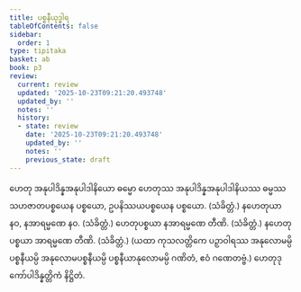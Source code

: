 ```yaml
---
title: ပစ္စနီယုဒ္ဓါရ
tableOfContents: false
sidebar:
  order: 1
type: tipitaka
basket: ab
book: p3
review:
  current: review
  updated: '2025-10-23T09:21:20.493748'
  updated_by: ''
  notes: ''
  history:
  - state: review
    date: '2025-10-23T09:21:20.493748'
    updated_by: ''
    notes: ''
    previous_state: draft
---
```



<ReviewStatus review={frontmatter.review} showDetails={true} />

<HypothesisAnnotation frontmatter={frontmatter} />

<DynamicBreadcrumb />

<Division number="184" book="p3" e="ch" v="39" p="233">

<Paragraph number="333" book="p3">
ဟေတု အနုပါဒိန္နအနုပါဒါနိယော ဓမ္မော ဟေတုဿ အနုပါဒိန္နအနုပါဒါနိယဿ ဓမ္မဿ သဟဇာတပစ္စယေန ပစ္စယော, ဥပနိဿယပစ္စယေန ပစ္စယော. (သံခိတ္တံ.)
</Paragraph>

</Division>
<Division number="185" book="p3" e="ch" v="39" p="233">

<Paragraph number="334" book="p3">
နဟေတုယာ နဝ, နအာရမ္မဏေ နဝ. (သံခိတ္တံ.)
</Paragraph>

<Paragraph number="335" book="p3">
ဟေတုပစ္စယာ နအာရမ္မဏေ တီဏိ. (သံခိတ္တံ.)
</Paragraph>

<Paragraph number="336" book="p3">
နဟေတုပစ္စယာ အာရမ္မဏေ တီဏိ. (သံခိတ္တံ.)
</Paragraph>

<Paragraph number="337" book="p3">
(ယထာ ကုသလတ္တိကေ ပဉှာဝါရဿ အနုလောမမ္ပိ ပစ္စနီယမ္ပိ အနုလောမပစ္စနီယမ္ပိ ပစ္စနီယာနုလောမမ္ပိ ဂဏိတံ, ဧဝံ ဂဏေတဗ္ဗံ.)

</Paragraph>
</Division>

<Paragraph number="338" type="center" book="p3">
ဟေတုဒုကော်ပါဒိန္နတ္တိကံ နိဋ္ဌိတံ.
</Paragraph>